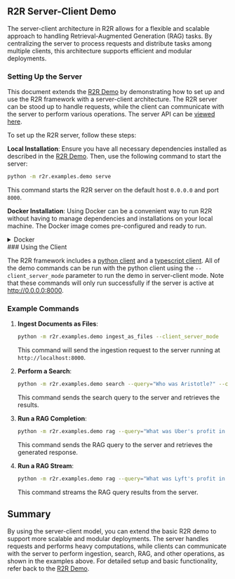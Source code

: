 ## R2R Server-Client Demo
The server-client architecture in R2R allows for a flexible and scalable approach to handling Retrieval-Augmented Generation (RAG) tasks. By centralizing the server to process requests and distribute tasks among multiple clients, this architecture supports efficient and modular deployments.

### Setting Up the Server

This document extends the [R2R Demo](/getting-started/r2r-demo) by demonstrating how to set up and use the R2R framework with a server-client architecture. The R2R server can be stood up to handle requests, while the client can communicate with the server to perform various operations. The server API can be [viewed here](/getting-started/app-api).


To set up the R2R server, follow these steps:

**Local Installation**:
   Ensure you have all necessary dependencies installed as described in the [R2R Demo](/getting-started/r2r-demo#setup). Then, use the following command to start the server:
   ```bash filename="bash" copy
   python -m r2r.examples.demo serve
   ```
   This command starts the R2R server on the default host `0.0.0.0` and port `8000`.



**Docker Installation**: Using Docker can be a convenient way to run R2R without having to manage dependencies and installations on your local machine. The Docker image comes pre-configured and ready to run.


<details>
<summary>Docker</summary>

To run R2R using Docker, you can use the following commands:

```bash filename="bash" copy
docker pull emrgntcmplxty/r2r:latest
```

This will pull the latest R2R Docker image.

Be sure to set an OpenAI API key in your environment and then run the container with:

```bash filename="bash" copy
docker run -d \
  --name r2r \
  --add-host=host.docker.internal:host-gateway \
  -p 8000:8000 \
  -e OPENAI_API_KEY=$OPENAI_API_KEY \
  r2r:latest
```

This command starts the R2R container with the following options:

- `--name r2r`: Assigns the name "r2r" to the container.
- `--add-host=host.docker.internal:host-gateway`: Adds a host entry for the Docker host.
- `-p 8000:8000`: Maps port 8000 of the container to port 8000 of the host.
- `-e OPENAI_API_KEY=$OPENAI_API_KEY`: Pulls your OpenAI API key from your local enviornment for use in the container.
- `r2r:latest`: Specifies the Docker image to use.

</details>
### Using the Client

The R2R framework includes a [python client](https://github.com/SciPhi-AI/R2R/blob/main/r2r/main/r2r_client.py) and a [typescript client](https://github.com/SciPhi-AI/r2r-js/blob/main/src/r2rClient.ts). All of the demo commands can be run with the python client using the `--client_server_mode` parameter to run the demo in server-client mode. Note that these commands will only run successfully if the server is active at http://0.0.0.0:8000.

### Example Commands

1. **Ingest Documents as Files**:
   ```bash filename="bash" copy
   python -m r2r.examples.demo ingest_as_files --client_server_mode
   ```
   This command will send the ingestion request to the server running at `http://localhost:8000`.

2. **Perform a Search**:
   ```bash filename="bash" copy
   python -m r2r.examples.demo search --query="Who was Aristotle?" --client_server_mode
   ```
   This command sends the search query to the server and retrieves the results.

3. **Run a RAG Completion**:
   ```bash filename="bash" copy
   python -m r2r.examples.demo rag --query="What was Uber's profit in 2020?" --client_server_mode
   ```
   This command sends the RAG query to the server and retrieves the generated response.

4. **Run a RAG Stream**:
   ```bash filename="bash" copy
   python -m r2r.examples.demo rag --query="What was Lyft's profit in 2020?" --streaming=true --client_server_mode
   ```
   This command streams the RAG query results from the server.

## Summary

By using the server-client model, you can extend the basic R2R demo to support more scalable and modular deployments. The server handles requests and performs heavy computations, while clients can communicate with the server to perform ingestion, search, RAG, and other operations, as shown in the examples above. For detailed setup and basic functionality, refer back to the [R2R Demo](/getting-started/r2r-demo).